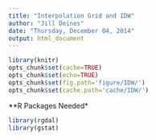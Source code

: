 ```yaml
---
title: "Interpolation Grid and IDW"
author: "Jill Deines"
date: "Thursday, December 04, 2014"
output: html_document
---
```


```r
library(knitr)
opts_chunk$set(cache=TRUE)
opts_chunk$set(echo=TRUE)
opts_chunk$set(fig.path='figure/IDW/')
opts_chunk$set(cache.path='cache/IDW/')
```

**R Packages Needed*

```r
library(rgdal)
library(gstat)
```

